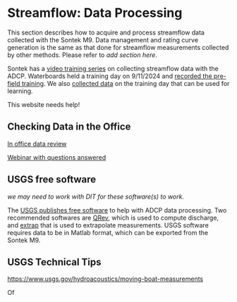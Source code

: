 # Streamflow: Data Processing

This section describes how to acquire and process streamflow data collected with the Sontek M9. Data management and rating curve generation is the same as that done for streamflow measurements collected by other methods. Please refer to *add section here*.

Sontek has a [video training series](https://www.youtube.com/playlist?list=PLCbJJUmLdIBEZZWxyCGqeDhpF4T-Tyltn) on collecting streamflow data with the ADCP. Waterboards held a training day on 9/11/2024 and [recorded the pre-field training](https://cawaterboards.sharepoint.com/:v:/r/sites/WB-DWR-UASProgram/Shared%20Documents/06-Training/ADCP_and_Bathymetry/videos_from_training/Lab%20C_%20Streamflow%20Measurement%20with%20ADCP-20240911_090701-Meeting%20Recording.mp4?csf=1&web=1&e=pOBYyc). We also [collected data](https://cawaterboards.sharepoint.com/:f:/r/sites/WB-DWR-UASProgram/Shared%20Documents/06-Training/ADCP_and_Bathymetry/DATA_from_Training/2024_09_11_RiverSurveyor_Data?csf=1&web=1&e=41CDPX) on the training day that can be used for learning.

This website needs help!

## Checking Data in the Office

[In office data review](https://www.youtube.com/watch?v=jRoFbFTokW0&list=PLCbJJUmLdIBEZZWxyCGqeDhpF4T-Tyltn&index=8)

[Webinar with questions answered](https://www.youtube.com/watch?v=ukb-B9e5OTY&list=PLCbJJUmLdIBEZZWxyCGqeDhpF4T-Tyltn&index=10)

## USGS free software

*we may need to work with DIT for these software(s) to work.*

The [USGS publishes free software](https://hydroacoustics.usgs.gov/movingboat/mbd_software.shtml) to help with ADCP data processing. Two recommended softwares are [QRev](https://hydroacoustics.usgs.gov/movingboat/QRev.shtml), which is used to compute discharge, and [extrap](https://www.usgs.gov/publications/extrap-software-assist-selection-extrapolation-methods-moving-boat-adcp-streamflow) that is used to extrapolate measurements. USGS software requires data to be in Matlab format, which can be exported from the Sontek M9.

## USGS Technical Tips

<https://www.usgs.gov/hydroacoustics/moving-boat-measurements>

Of
